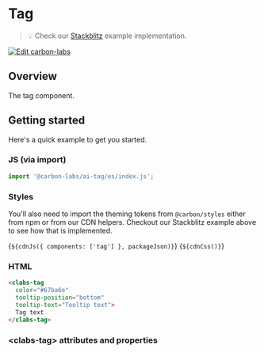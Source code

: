 
<Meta of={TagStories} />

# Tag

> 💡 Check our
> [Stackblitz](https://stackblitz.com/github/carbon-design-system/carbon-labs/tree/main/packages/tag/examples/tag)
> example implementation.

[![Edit carbon-labs](https://developer.stackblitz.com/img/open_in_stackblitz.svg)](https://stackblitz.com/github/carbon-design-system/carbon-labs/tree/main/packages/tag/examples/tag)

## Overview

The tag component.

## Getting started

Here's a quick example to get you started.

### JS (via import)

```javascript
import '@carbon-labs/ai-tag/es/index.js';
```

### Styles

You'll also need to import the theming tokens from `@carbon/styles` either from
npm or from our CDN helpers. Checkout our Stackblitz example above to see how
that is implemented.

<Markdown>{`${cdnJs({ components: ['tag'] }, packageJson)}`}</Markdown>
<Markdown>{`${cdnCss()}`}</Markdown>

### HTML

```html
<clabs-tag
  color="#67ba6e"
  tooltip-position="bottom"
  tooltip-text="Tooltip text">
  Tag text
</clabs-tag>
```

### &lt;clabs-tag&gt; attributes and properties

<ArgTypes of="clabs-tag" />
